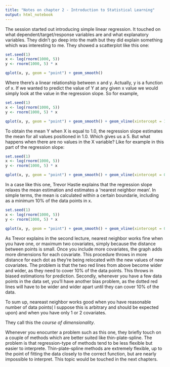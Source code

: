 ```yaml
---
title: "Notes on chapter 2 - Introduction to Statistical Learning"
output: html_notebook
---
```


The session started out introducing simple linear regression. It touched on what dependent/target/response variables are and what explanatory variables. They didn't go deep into the math but they did explain something which was interesting to me. They showed a scatterplot like this one:

```r
set.seed(1)
x <- log(rnorm(1000, 5))
y <- rnorm(1000, 5) * x

qplot(x, y, geom = "point") + geom_smooth()
```

Where there's a linear relationship between x and y.  Actually, y is a function of x. If we wanted to predict the value of Y at any given x value we would simply look at the value in the regression slope. So for example, 

```r
set.seed(1)
x <- log(rnorm(1000, 5))
y <- rnorm(1000, 5) * x

qplot(x, y, geom = "point") + geom_smooth() + geom_vline(xintercept = 1.0, colour = "red") + geom_hline(yintercept = 5, colour = "black") + scale_y_continuous(breaks = 2:18)
```

To obtain the mean Y when X is equal to 1.0, the regression slope estimates the mean for all values positioned in 1.0. Which gives us a 5. But what happens when there are no values in the X variable? Like for example in this part of the regression slope: 
```r
set.seed(1)
x <- log(rnorm(1000, 5))
y <- rnorm(1000, 5) * x

qplot(x, y, geom = "point") + geom_smooth() + geom_vline(xintercept = 0.8, colour = "red") + geom_hline(yintercept = 4, colour = "black") + scale_y_continuous(breaks = 2:18) + scale_x_continuous(breaks = 0.8:3)
```

In a case like this one, Trevor Hastie explains that the regression slope relaxes the mean estimation and estimates a 'nearest neighbor mean'. In simple terms, the mean is calculated within a certain boundarie, including as a minimum 10% of the data points in x.

```r
set.seed(1)
x <- log(rnorm(1000, 5))
y <- rnorm(1000, 5) * x

qplot(x, y, geom = "point") + geom_smooth() + geom_vline(xintercept = 0.75, colour = "red", linetype = "dashed") + geom_vline(xintercept = 0.95, colour = "red", linetype = "dashed") + scale_y_continuous(breaks = 2:18) + scale_x_continuous(breaks = 0.8:3)
```

As Trevor explains in the second lecture, nearest neighbor works fine when you have one, or maximum two covariates, simply because the distance between points is small. Once you include more covariates, the graph adds more dimensions for each covariate. This procedure throws in more distance for each dot as they're being relocated with the new values of new covariates. The problem is that the two red lines from above become wider and wider, as they need to cover 10% of the data points. This throws in biased estimations for prediction. Secondly, whenever you have a few data points in the data set, you'll have another bias problem, as the dotted red lines will have to be wider and wider apart until they can cover 10% of the data.

To sum up, neareast neighbor works good when you have reasonable number of data points( I suppose this is arbitrary and should be expected upon) and when you have only 1 or 2 covariates.

They call this the _course of dimensionality_.

Whenever you enocunter a problem such as this one, they briefly touch on a couple of methods which are better suited like thin-plate-spline.  The problem is that regression-type of methods tend to be less flexible but easier to interprete. Thin-plate-spline methods are extremely flexible, up to the point of fitting the data closely to the correct function, but are nearly impossible to interpret. This topic would be touched in the next chapters.

